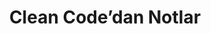 ---
title: 'Clean Code’dan Notlar'
publishedAt: '2024-04-14'
summary: ''
slug: ''
link: 'https://busrademirci.medium.com/clean-code-kitabindan-notlar-1-temiz-kod-derken-44e6f7a27eb0'
tag: 'other'
---